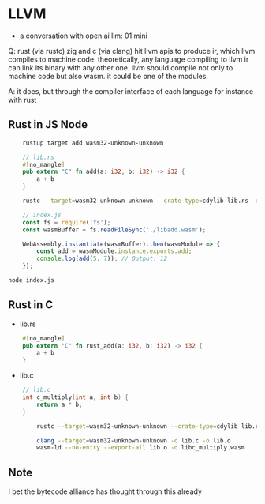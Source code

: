 # LLVM 

- a conversation with open ai llm: 01 mini 

Q: rust (via rustc) zig and c (via clang) hit llvm apis to produce ir, which llvm compiles to machine code. theoretically, any language compiling to llvm ir can link its binary with any other one. llvm should compile not only to machine code but also wasm. it could be one of the modules.

A: it does, but through the compiler interface of each language for instance with rust 

## Rust in JS Node 

```sh
    rustup target add wasm32-unknown-unknown
```

```rust 
    // lib.rs
    #[no_mangle]
    pub extern "C" fn add(a: i32, b: i32) -> i32 {
        a + b
    }
```

```sh 
    rustc --target=wasm32-unknown-unknown --crate-type=cdylib lib.rs -o libadd.wasm
```

```js 
    // index.js
    const fs = require('fs');
    const wasmBuffer = fs.readFileSync('./libadd.wasm');

    WebAssembly.instantiate(wasmBuffer).then(wasmModule => {
        const add = wasmModule.instance.exports.add;
        console.log(add(5, 7)); // Output: 12
    });
```

```sh 
node index.js 
```

## Rust in C 

- lib.rs 
```rs 
    #[no_mangle]
    pub extern "C" fn rust_add(a: i32, b: i32) -> i32 {
        a + b
    }
```

- lib.c 

```c 
    // lib.c
    int c_multiply(int a, int b) {
        return a * b;
    }
```

```sh 
        rustc --target=wasm32-unknown-unknown --crate-type=cdylib lib.rs -o librust_add.wasm
```

```sh 
        clang --target=wasm32-unknown-unknown -c lib.c -o lib.o
        wasm-ld --no-entry --export-all lib.o -o libc_multiply.wasm
```

## Note 
I bet the bytecode alliance has thought through this already 